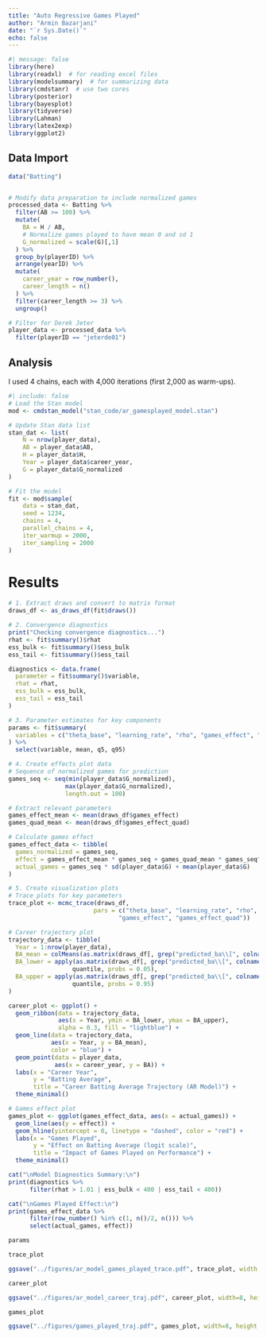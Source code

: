 ```yaml
---
title: "Auto Regressive Games Played"
author: "Armin Bazarjani"
date: "`r Sys.Date()`"
echo: false
---
```


```r
#| message: false
library(here)
library(readxl)  # for reading excel files
library(modelsummary)  # for summarizing data
library(cmdstanr)  # use two cores
library(posterior)
library(bayesplot)
library(tidyverse)
library(Lahman)
library(latex2exp)
library(ggplot2)
```

## Data Import
```r
data("Batting")


# Modify data preparation to include normalized games
processed_data <- Batting %>%
  filter(AB >= 100) %>%
  mutate(
    BA = H / AB,
    # Normalize games played to have mean 0 and sd 1
    G_normalized = scale(G)[,1]
  ) %>%
  group_by(playerID) %>%
  arrange(yearID) %>%
  mutate(
    career_year = row_number(),
    career_length = n()
  ) %>%
  filter(career_length >= 3) %>%
  ungroup()

# Filter for Derek Jeter
player_data <- processed_data %>%
  filter(playerID == "jeterde01")
```


## Analysis
I used 4 chains, each with 4,000 iterations (first 2,000 as warm-ups).
```r
#| include: false
# Load the Stan model
mod <- cmdstan_model("stan_code/ar_gamesplayed_model.stan")

# Update Stan data list
stan_dat <- list(
    N = nrow(player_data),
    AB = player_data$AB,
    H = player_data$H,
    Year = player_data$career_year,
    G = player_data$G_normalized
)

# Fit the model
fit <- mod$sample(
    data = stan_dat,
    seed = 1234,
    chains = 4,
    parallel_chains = 4,
    iter_warmup = 2000,
    iter_sampling = 2000
)
```

# Results
```r
# 1. Extract draws and convert to matrix format
draws_df <- as_draws_df(fit$draws())

# 2. Convergence diagnostics
print("Checking convergence diagnostics...")
rhat <- fit$summary()$rhat
ess_bulk <- fit$summary()$ess_bulk
ess_tail <- fit$summary()$ess_tail

diagnostics <- data.frame(
  parameter = fit$summary()$variable,
  rhat = rhat,
  ess_bulk = ess_bulk,
  ess_tail = ess_tail
)
```

```r
# 3. Parameter estimates for key components
params <- fit$summary(
  variables = c("theta_base", "learning_rate", "rho", "games_effect", "games_effect_quad")
) %>%
  select(variable, mean, q5, q95)

# 4. Create effects plot data
# Sequence of normalized games for prediction
games_seq <- seq(min(player_data$G_normalized), 
                max(player_data$G_normalized), 
                length.out = 100)

# Extract relevant parameters
games_effect_mean <- mean(draws_df$games_effect)
games_quad_mean <- mean(draws_df$games_effect_quad)

# Calculate games effect
games_effect_data <- tibble(
  games_normalized = games_seq,
  effect = games_effect_mean * games_seq + games_quad_mean * games_seq^2,
  actual_games = games_seq * sd(player_data$G) + mean(player_data$G)
)
```

```r
# 5. Create visualization plots
# Trace plots for key parameters
trace_plot <- mcmc_trace(draws_df, 
                        pars = c("theta_base", "learning_rate", "rho", 
                               "games_effect", "games_effect_quad"))

# Career trajectory plot
trajectory_data <- tibble(
  Year = 1:nrow(player_data),
  BA_mean = colMeans(as.matrix(draws_df[, grep("predicted_ba\\[", colnames(draws_df))])),
  BA_lower = apply(as.matrix(draws_df[, grep("predicted_ba\\[", colnames(draws_df))]), 2, 
                  quantile, probs = 0.05),
  BA_upper = apply(as.matrix(draws_df[, grep("predicted_ba\\[", colnames(draws_df))]), 2, 
                  quantile, probs = 0.95)
)

career_plot <- ggplot() +
  geom_ribbon(data = trajectory_data,
              aes(x = Year, ymin = BA_lower, ymax = BA_upper),
              alpha = 0.3, fill = "lightblue") +
  geom_line(data = trajectory_data,
            aes(x = Year, y = BA_mean),
            color = "blue") +
  geom_point(data = player_data,
             aes(x = career_year, y = BA)) +
  labs(x = "Career Year",
       y = "Batting Average",
       title = "Career Batting Average Trajectory (AR Model)") +
  theme_minimal()

# Games effect plot
games_plot <- ggplot(games_effect_data, aes(x = actual_games)) +
  geom_line(aes(y = effect)) +
  geom_hline(yintercept = 0, linetype = "dashed", color = "red") +
  labs(x = "Games Played",
       y = "Effect on Batting Average (logit scale)",
       title = "Impact of Games Played on Performance") +
  theme_minimal()
```

```r
cat("\nModel Diagnostics Summary:\n")
print(diagnostics %>% 
      filter(rhat > 1.01 | ess_bulk < 400 | ess_tail < 400))

cat("\nGames Played Effect:\n")
print(games_effect_data %>% 
      filter(row_number() %in% c(1, n()/2, n())) %>%
      select(actual_games, effect))
```

```r
params
```


```r
trace_plot
```
```r
ggsave("../figures/ar_model_games_played_trace.pdf", trace_plot, width = 8, height = 5)
```
```r
career_plot
```
```r
ggsave("../figures/ar_model_career_traj.pdf", career_plot, width=8, height=6)
```
```r
games_plot
```
```r
ggsave("../figures/games_played_traj.pdf", games_plot, width=8, height = 6)
```








